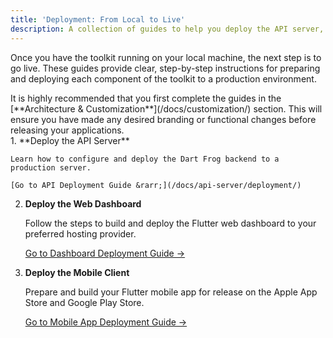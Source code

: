 ```yaml
---
title: 'Deployment: From Local to Live'
description: A collection of guides to help you deploy the API server, mobile app, and web dashboard to production environments.
---
```



Once you have the toolkit running on your local machine, the next step is to go live. These guides provide clear, step-by-step instructions for preparing and deploying each component of the toolkit to a production environment.

<Aside type="note" title="Before You Deploy">
It is highly recommended that you first complete the guides in the [**Architecture & Customization**](/docs/customization/) section. This will ensure you have made any desired branding or functional changes before releasing your applications.
</Aside>

<Steps>
1.  **Deploy the API Server**

    Learn how to configure and deploy the Dart Frog backend to a production server.

    [Go to API Deployment Guide &rarr;](/docs/api-server/deployment/)

2.  **Deploy the Web Dashboard**

    Follow the steps to build and deploy the Flutter web dashboard to your preferred hosting provider.

    [Go to Dashboard Deployment Guide &rarr;](/docs/web-dashboard/deployment/)

3.  **Deploy the Mobile Client**

    Prepare and build your Flutter mobile app for release on the Apple App Store and Google Play Store.

    [Go to Mobile App Deployment Guide &rarr;](/docs/mobile-client/deployment/)
</Steps>
